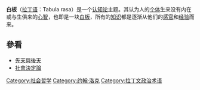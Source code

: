 {{expand language|en}}
{{unreferenced|time=2017-10-24T23:54:33+00:00}}
{{About|認知論主題'''白板'''|3=白板 (消歧義)}}

'''白板'''（[[拉丁语|拉丁语]]：Tabula rasa）是一个[[认知论|认知论]]主题。其认为人的[[个体|个体]]生来没有内在或与生俱来的[[心智|心智]]，也即是一块[[白板|白板]]，所有的[[知识|知识]]都是逐渐从他们的[[感官|感官]]和[[经验|经验]]而来。

== 參看 ==
* [[先天與後天|先天與後天]]
* [[社會決定論|社會決定論]]

{{哲學小作品}}

[[Category:社会哲学|Category:社会哲学]]
[[Category:约翰·洛克|Category:约翰·洛克]]
[[Category:拉丁文政治术语|Category:拉丁文政治术语]]